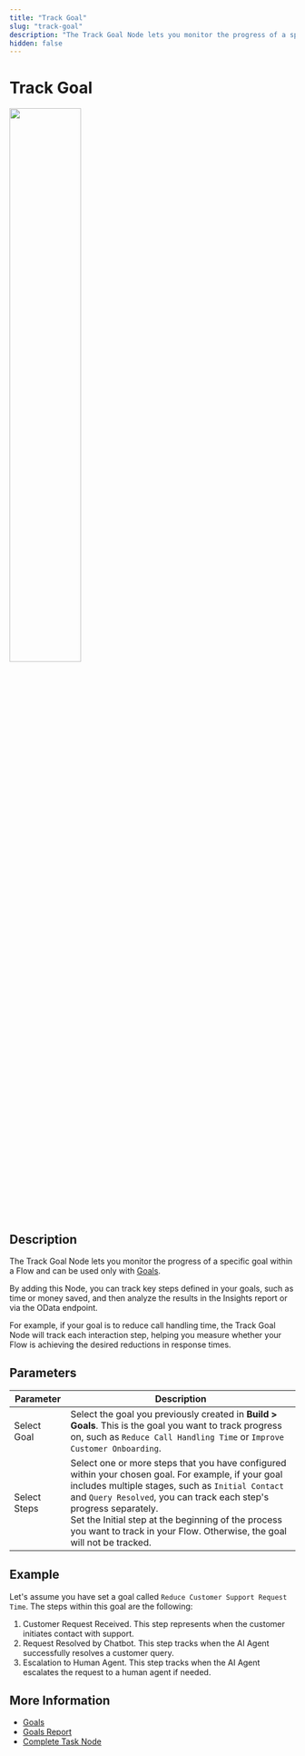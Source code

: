 ```yaml
---
title: "Track Goal"
slug: "track-goal"
description: "The Track Goal Node lets you monitor the progress of a specific goal within a Flow."
hidden: false
---
```


# Track Goal

<Frame>
  <img class="image-center" src="../../../../../_assets/ai/build/node-reference/analytics/track-goal.png" width="50%" />
</Frame>

## Description

The Track Goal Node lets you monitor the progress of a specific goal within a Flow
and can be used only with [Goals](../../../analyze/goals-and-tasks/goals.md). 

By adding this Node, you can track key steps defined in your goals, such as time or money saved,
and then analyze the results in the Insights report or via the OData endpoint.

For example, if your goal is to reduce call handling time, the Track Goal Node will track each interaction step, helping you measure whether your Flow is achieving the desired reductions in response times.

## Parameters

| Parameter    | Description                                                                                                                                                                                                                                                                                                                                                      |
|--------------|------------------------------------------------------------------------------------------------------------------------------------------------------------------------------------------------------------------------------------------------------------------------------------------------------------------------------------------------------------------|
| Select Goal  | Select the goal you previously created in **Build > Goals**. This is the goal you want to track progress on, such as `Reduce Call Handling Time` or `Improve Customer Onboarding`.                                                                                                                                                                               |
| Select Steps | Select one or more steps that you have configured within your chosen goal. For example, if your goal includes multiple stages, such as `Initial Contact` and `Query Resolved`, you can track each step's progress separately. <br> Set the Initial step at the beginning of the process you want to track in your Flow. Otherwise, the goal will not be tracked. |

## Example

Let's assume you have set a goal called `Reduce Customer Support Request Time`.
The steps within this goal are the following:

1. Customer Request Received. This step represents when the customer initiates contact with support.
2. Request Resolved by Chatbot. This step tracks when the AI Agent successfully resolves a customer query.
3. Escalation to Human Agent. This step tracks when the AI Agent escalates the request to a human agent if needed.

## More Information

- [Goals](../../../analyze/goals-and-tasks/goals.md)
- [Goals Report](../../../../insights/reports/goals.md)
- [Complete Task Node](complete-task.md)
